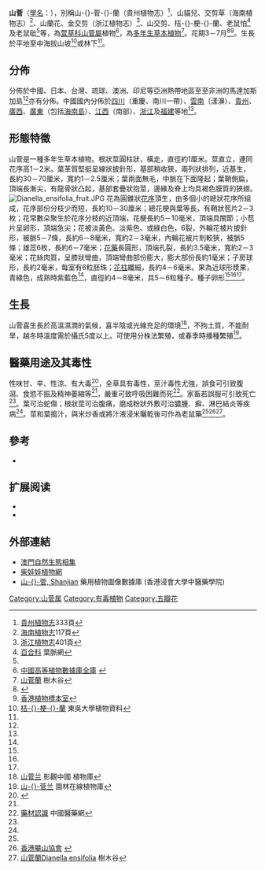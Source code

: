 {{noteTA|G1=Unit
|1=zh－hans:厘米; zh－hant:公分; zh－hk:厘米;
|2=zh－hans:毫米; zh－hant:公釐; zh－hk:毫米;
|3=zh-cn:山菅;zh-hk:山菅;zh-tw:桔梗蘭;
}}
{{Speciesbox
| image = Dianella ensifolia at Wayanad (6).jpg
| image_width = 240px
| image_caption = 
| genus = Dianella
| species = ensifolia
| authority = ([[卡尔·林奈|L.]]) [[奥古斯丁·彼拉姆斯·德堪多|DC.]] ex [[皮埃尔-约瑟夫·雷杜德|Redoute]]
}}

'''山菅'''（[[學名|學名]]：''{{lang|la|Dianella ensifolia}}''），別稱山-{}-菅-{}-蘭（貴州植物志）<ref name="貴州植物志">[http://www.cvh.org.cn/difangzhi/guizhou/page/3/333.pdf 貴州植物志]{{dead link|date=2017年12月 |bot=InternetArchiveBot |fix-attempted=yes }}333頁</ref>、山貓兒、交剪草（海南植物志）<ref name="海南植物志">[http://www.cvh.org.cn/difangzhi/hainan/page/4/117.pdf 海南植物志]{{dead link|date=2017年12月 |bot=InternetArchiveBot |fix-attempted=yes }}117頁</ref>、山蘭花、金交剪（浙江植物志）<ref name="浙江植物志">[http://www.cvh.org.cn/difangzhi/zhejiang/page/7/401.pdf 浙江植物志]{{dead link|date=2017年12月 |bot=InternetArchiveBot |fix-attempted=yes }}401頁</ref>、山交剪、桔-{}-梗-{}-蘭、老鼠怕<ref>[http://www.leafvein.net/plant_page/Liliaceae.htm 百合科] {{Wayback|url=http://www.leafvein.net/plant_page/Liliaceae.htm |date=20081120125344 }}葉脈網</ref>及老鼠砒<ref name = "中國高等植物數據庫全庫"/>等，為[[萱草科|萱草科]][[山菅屬|山菅屬]]植物<ref name="中國高等植物數據庫全庫">[http://www.bioinfo.cn/db05/KmzwSpecies.php?action=view&id=25224 中國高等植物數據庫全庫] {{webarchive|url=https://web.archive.org/web/20160305044639/http://www.bioinfo.cn/db05/KmzwSpecies.php?action=view&id=25224 |date=2016-03-05 }}</ref>，為[[多年生草本植物|多年生草本植物]]<ref>[http://www.hktree.com/tree/Dianella%20ensifolia.htm 山菅蘭] {{Wayback|url=http://www.hktree.com/tree/Dianella%20ensifolia.htm |date=20090221072640 }}樹木谷</ref>。花期3－7月<ref name = "香港有毒植物">{{cite book|title=《香港自然圖鑑系列11 香港有毒植物》|author=朱惠玲|series= |publisher=野外動向有限公司|page=第58頁|isbn= 978-988-97173-8-7|date=2007年7月}}</ref><ref>[http://www.hkherbarium.net/Herbarium/c_search_end.asp?id=7551 香港植物標本室]{{Dead link|date=2019年10月 |bot=InternetArchiveBot |fix-attempted=yes }}</ref>。生長於平地至中海拔山坡<ref name="東吳大學">[http://vschool.scu.edu.tw/happy1/class/detail.asp?id=264 桔-{}-梗-{}-蘭] {{webarchive|url=https://web.archive.org/web/20080513082431/http://vschool.scu.edu.tw/HAPPY1/class/detail.asp?id=264 |date=2008-05-13 }}東吳大學植物資料</ref>或林下<ref name = "中國高等植物數據庫全庫"/>。

==分佈==
分佈於中國、日本、台灣、琉球、澳洲、印尼等亞洲熱帶地區至至非洲的馬達加斯加島<ref name = "中國高等植物數據庫全庫"/>亦有分佈。中國國內分佈於[[四川|四川]]（重慶、南川一帶）、[[雲南|雲南]]（漾濞）、[[貴州|貴州]]、[[廣西|廣西]]、[[廣東|廣東]]（包括[[海南島|海南島]]）、[[江西|江西]]（南部）、[[浙江|浙江]]及[[福建|福建]]等地<ref name = "貴州植物志"/>。

==形態特徵==
山菅是一種多年生草本植物。根狀莖圓柱狀，橫走，直徑約1厘米。莖直立，連同花序高1－2米。葉革質堅挺呈線狀披針形，基部稍收狹，兩列狀排列，近基生，長約30－70厘米，寬約1－2.5厘米；葉兩面無毛，中脈在下面隆起；葉鞘側扁，頂端長漸尖，有龍骨狀凸起，基部套疊狀抱莖，邊緣及脊上均具褐色膜質的狹翅。
[[File:Dianella_ensifolia_fruit.JPG|thumb]]
花為圓錐狀[[花序|花序]]頂生，由多個小的總狀花序所組成，花序部份分枝少而短，長約10－30厘米；總花梗與葉等長，有鞘狀苞片2－3枚；花常數朵聚生於花序分枝的近頂端，花梗長約5－10毫米，頂端具關節；小苞片呈卵形，頂端急尖；花被淡黃色、淡紫色、或綠白色，6裂，外輪花被片披針形，被脈5－7條，長約6－8毫米，寬約2－3毫米，內輪花被片則較狹，被脈5條；雄蕊6枚，長約6－7毫米；[[花藥|花藥]]長圓形，頂端孔裂，長約3.5毫米，寬約2－3毫米；花絲肉質，呈膝狀彎曲，頂端彎曲部份膨大，膨大部份長約1毫米；子房球形，長約2毫米，每室有6粒胚珠；[[花柱|花柱]]纖細，長約4－6毫米。果為近球形漿果，青綠色，成熟時紫藍色<ref name = "東吳大學"/>，直徑約4－8毫米，具5－6粒種子。種子卵形<ref name = "貴州植物志"/><ref name = "海南植物志"/><ref name = "浙江植物志"/>。

==生長==
山菅喜生長於高溫濕潤的氣候，喜半陰或光線充足的環境<ref>[http://www.landscapecn.com/plant/Detail.asp?ID=1094 山菅兰] {{webarchive|url=https://web.archive.org/web/20080417111305/http://www.landscapecn.com/plant/detail.asp?id=1094 |date=2008-04-17 }}影觀中國 植物庫</ref>，不拘土質，不能耐旱，越冬時溫度需於攝氏5度以上。可使用分株法繁殖，或春季時播種繁殖<ref>[http://www.lvhua.com/chinese/flora/detail.asp?id=1957 山-{}-菅兰] {{Wayback|url=http://www.lvhua.com/chinese/flora/detail.asp?id=1957 |date=20090606030755 }}園林在線植物庫</ref>。

==醫藥用途及其毒性==
性味甘、辛、性涼、有大毒<ref>{{Cite web |url=http://www.relaxtea.com/herb/herbdate.php?herb_id=142 |title=全球食用草本博物館 |accessdate=2009-03-02 |archive-date=2016-03-28 |archive-url=https://web.archive.org/web/20160328115603/http://www.relaxtea.com/herb/herbdate.php/?herb_id=142 |dead-url=yes }}</ref>，全草具有毒性，莖汁毒性尤強，誤食可引致腹瀉、食慾不振及精神萎縮等<ref name = "香港有毒植物"/>，嚴重可致呼吸困難而死<ref>[http://www.pharmnet.com.cn/tcm/knowledge/detail/115768.html 藥材認識] {{Wayback|url=http://www.pharmnet.com.cn/tcm/knowledge/detail/115768.html |date=20090318113443 }}中國醫藥網</ref>。家畜若誤服可引致死亡<ref name = "海南植物志"/>。葉可治蛇傷；根狀莖可治腹痛，磨成粉狀外敷可治膿腫、癬、淋巴結炎等疾病<ref name = "貴州植物志"/>。莖和葉搗汁，與米炒香或將汁液浸米曬乾後可作為老鼠藥<ref name = "海南植物志"/><ref>[http://www.hkma.net/poisionveget01.htm 香港攀山協會] {{webarchive|url=https://web.archive.org/web/20090227083802/http://www.hkma.net/poisionveget01.htm |date=2009-02-27 }}</ref><ref>[http://www.hktree.com/herb/Dianella%20ensifolia.htm 山菅蘭Dianella ensifolia] {{Wayback|url=http://www.hktree.com/herb/Dianella%20ensifolia.htm |date=20090208212105 }}樹木谷</ref>。

==參考==
{{reflist|2}}
* {{TaiBNET| zh=桔梗兰 | id=201798 | binomial=Dianella ensifolia | authority=(L.) DC., 1802 | var= | accessdate=2013-01-24}}
== 扩展阅读 ==
{{refbegin}}
* {{wikispecies-inline|Dianella ensifolia}}
* {{commonscat-inline|Dianella ensifolia}}
{{refend}}

==外部連結==
*[https://web.archive.org/web/20070228181031/http://www.macaonature.com/gallery/thumbnails.php?album=48 澳門自然生態相集]
*[http://hkcww.org/hkplant/readid.php?id=1550 柴娃娃植物網] {{Wayback|url=http://hkcww.org/hkplant/readid.php?id=1550 |date=20160304214407 }}
*[http://libproject.hkbu.edu.hk/was40/detail?lang=ch&channelid=1288&searchword=herb_id=D01182 山-{}-菅, Shanjian] {{Wayback|url=http://libproject.hkbu.edu.hk/was40/detail?lang=ch&channelid=1288&searchword=herb_id=D01182 |date=20160304105055 }} 藥用植物圖像數據庫 (香港浸會大學中醫藥學院) {{zh-hant}}{{en}}
{{Taxonbar|from=Q3026265}}

[[Category:山菅属|Category:山菅属]]
[[Category:有毒植物|Category:有毒植物]]
[[Category:五瓣花|Category:五瓣花]]